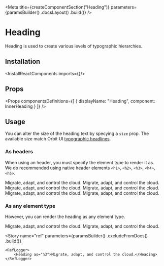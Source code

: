 
<Meta
    title={createComponentSection("Heading")}
    parameters={paramsBuilder()
        .docsLayout(<ReactComponentsLayout sourcePath="/packages/react-components/src/text/src" />)
        .build()}
/>

# Heading

Heading is used to create various levels of typographic hierarchies.

## Installation

<InstallReactComponents imports={<Imports />}/>

## Props

<Props
    componentsDefinitions={[
        { displayName: "Heading", component: InnerHeading }
    ]}
/>

## Usage

You can alter the size of the heading text by specying a `size` prop. The available size match Orbit UI [typographic headlines](?path=/docs/materials-typography--page#headlines).

### As headers

When using an header, you must specify the element type to render it as. We do recommended using native header elements `<h1>`, `<h2>`, `<h3>`, `<h4>`, `<h5>`.

<Preview>
    <Story name="as headers">
        <div>
            <Heading as="h1" size="xl">Migrate, adapt, and control the cloud.</Heading>
            <Heading as="h2" size="lg">Migrate, adapt, and control the cloud.</Heading>
            <Heading as="h3">Migrate, adapt, and control the cloud.</Heading>
            <Heading as="h4" size="sm">Migrate, adapt, and control the cloud.</Heading>
            <Heading as="h5" size="xs">Migrate, adapt, and control the cloud.</Heading>
            <Heading as="h6" size="2xs">Migrate, adapt, and control the cloud.</Heading>
        </div>
    </Story>
</Preview>

### As any element type

However, you can render the heading as any element type.

<Preview>
    <Story name="as div">
        <div>
            <Heading as="div">Migrate, adapt, and control the cloud.</Heading>
            <Heading as="div" size="sm">Migrate, adapt, and control the cloud.</Heading>
        </div>
    </Story>
</Preview>

<Story
    name="ref"
    parameters={paramsBuilder()
        .excludeFromDocs()
        .build()}
>
    <RefLogger>
        <Heading as="h3">Migrate, adapt, and control the cloud.</Heading>
    </RefLogger>
</Story>
